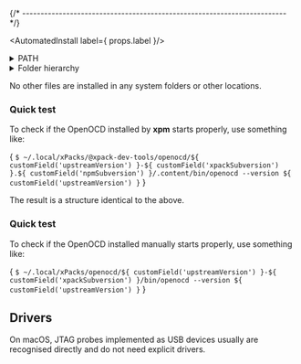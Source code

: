 



{/* ------------------------------------------------------------------------ */}

<AutomatedInstall label={ props.label }/>

<details>
<summary>PATH</summary>

In order to access the OpenOCD binaries installed in
the central xPacks store,
the project build configurations need a PATH adjustment:

<CodeBlock language="sh"> {
`export PATH=$HOME/Library/xPacks/\@pack-dev-tools/openocd/${ customField('upstreamVersion') }-${ customField('xpackSubversion') }.${ customField('npmSubversion') }/.content/bin:$PATH`
} </CodeBlock>
</details>

<details>
<summary>Folder hierarchy</summary>

After install, the package creates a folder hierarchy like the following
(only the first two depth levels are shown):

<CodeBlock language="console"> {
`$ tree -L 2 ~/Library/xPacks/\@xpack-dev-tools/openocd/${ customField('upstreamVersion') }-${ customField('xpackSubversion') }.${ customField('npmSubversion') }/.content/
/Users/ilg/Library/xPacks/\@xpack-dev-tools/openocd/${ customField('upstreamVersion') }-${ customField('xpackSubversion') }.${ customField('npmSubversion') }/.content/
├── README.md
├── bin
│   └── openocd
├── distro-info
│   └── licenses
├── libexec
│   ├── libftdi1.2.5.0.dylib
│   ├── libftdi1.2.dylib -> libftdi1.2.5.0.dylib
│   ├── libhidapi.0.14.0.dylib
│   └── libusb-1.0.0.dylib
└── openocd
    ├── OpenULINK
    ├── angie
    ├── contrib
    └── scripts

10 directories, 6 files`
} </CodeBlock>

</details>

No other files are installed in any system folders or other locations.

<AutomatedUninstall/>

### Quick test

To check if the OpenOCD installed by **xpm** starts properly, use something like:

<CodeBlock language="console"> {
`$ ~/.local/xPacks/@xpack-dev-tools/openocd/${ customField('upstreamVersion') }-${ customField('xpackSubversion') }.${ customField('npmSubversion') }/.content/bin/openocd --version
${ customField('upstreamVersion') }`
} </CodeBlock>

<ManualInstall/>

<ManualInstallMacOS/>

<ManualInstallInfo/>

The result is a structure identical to the above.

### Quick test

To check if the OpenOCD installed manually starts properly, use something like:

<CodeBlock language="console"> {
`$ ~/.local/xPacks/openocd/${ customField('upstreamVersion') }-${ customField('xpackSubversion') }/bin/openocd --version
${ customField('upstreamVersion') }`
} </CodeBlock>

## Drivers

On macOS, JTAG probes implemented as USB devices usually are
recognised directly and do not need explicit drivers.
